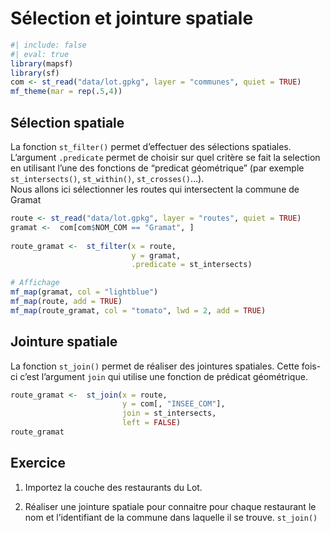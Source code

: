 # Sélection et jointure spatiale

```r
#| include: false
#| eval: true
library(mapsf)
library(sf)
com <- st_read("data/lot.gpkg", layer = "communes", quiet = TRUE)
mf_theme(mar = rep(.5,4))
```

## Sélection spatiale

La fonction `st_filter()` permet d'effectuer des sélections spatiales. 
L'argument `.predicate` permet de choisir sur quel critère se fait la 
selection en utilisant l'une des fonctions de "predicat géométrique" 
(par exemple `st_intersects()`, `st_within()`, `st_crosses()`...).  
Nous allons ici sélectionner les routes qui intersectent la commune de Gramat
```r
route <- st_read("data/lot.gpkg", layer = "routes", quiet = TRUE)
gramat <-  com[com$NOM_COM == "Gramat", ]
      
route_gramat <-  st_filter(x = route, 
                           y = gramat,
                           .predicate = st_intersects)

# Affichage     
mf_map(gramat, col = "lightblue")
mf_map(route, add = TRUE)
mf_map(route_gramat, col = "tomato", lwd = 2, add = TRUE)  
```


## Jointure spatiale

La fonction `st_join()` permet de réaliser des jointures spatiales. 
Cette fois-ci c'est l'argument `join` qui utilise une fonction de 
prédicat géométrique.

```r
route_gramat <-  st_join(x = route,
                         y = com[, "INSEE_COM"],
                         join = st_intersects,
                         left = FALSE)
route_gramat
```


## Exercice {.unnumbered}

1. Importez la couche des restaurants du Lot.

2. Réaliser une jointure spatiale pour connaitre pour chaque restaurant le nom et l'identifiant de la commune dans laquelle il se trouve. `st_join()`

